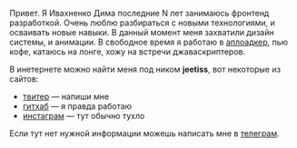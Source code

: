 
<Avatar src="https://avatars2.githubusercontent.com/u/6726016?s=400" />

Привет. Я Ивахненко Дима последние N лет занимаюсь фронтенд разработкой. Очень люблю разбираться с новыми технологиями, и осваивать новые навыки. В данный момент меня захватили дизайн системы, и анимации. В свободное время я работаю в [аплоадкер](https://uploadcare.com/), пью кофе, катаюсь на лонге, хожу на встречи джаваскриптеров.

В инетернете можно найти меня под ником **jeetiss**, вот некоторые из сайтов:

- [твитер](https://twitter.com/jeetiss) — напиши мне
- [гитхаб](https://github.com/jeetiss) — я правда работаю
- [инстаграм](https://instagram.com/jeetiss) — тут обычно тухло

Если тут нет нужной информации можешь написать мне в [телеграм](https://t.me/jeetiss).
